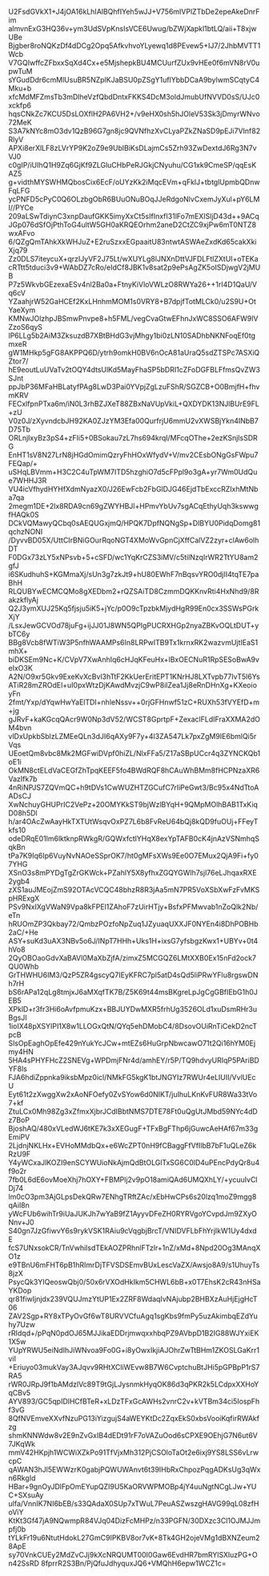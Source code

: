 U2FsdGVkX1+J4jOA16kLhIAlBQhfIYeh5wJJ+V756mIVPlZTbDe2epeAkeDnrFim
almvnExG3HQ36v+ym3UdSVpKnsIsVCE6Uwug/bZWjXapkl1btLQ/aii+T8xjwUBe
Bjgber8roNQKzDf4dDCg2Opq5AfkvhvoYLyewq1d8PEvew5+IJ7/2JhbMVTT1Wcb
V7GQIwffcZFbxxSqXd4Cx+e5MjshepkBU4MCUurfZUx9vHEe0f6mVN8rV0upwTuM
sYGudDdr6cmMlUsuBR5NZplKJaBSU0pZSgY1uflYbbDCaA9bylwmSCqtyC4Mku+b
xfcMdMFZmsTb3mDlheVzfQbdDntxFKKS4DcM3oldJmubUfNVVD0sS/UJc0xckfp6
hqsCNkZc7KCU5DsLOXflH2PA6VH2+/v9eHX0sh5hJOleV53Sk3jDmyrWNvo72MeK
S3A7kNYc8mO3dv1QzB96G7gn8jc9QVNfhzXvCLyaPZkZNaSD9pEJi7VInf82RlyV
APXi8erXlLF8zLVrYP9K2oZ9e9UblBiKsDLajmCs5Zrh93ZwDextdJ6Rg3N7vVJ0
c0gIP/iUIhQ1H9Zq6GjKf9ZLGluCHbPeRJGkjCNyuhu/CG1xk9CmeSP/qqEsKAZ5
g+vidthMYSWHMQbosCix6EcF/oUYzKk2iMqcEVm+qFklJ+tbtglUpmbQDnwFqLFG
ycPNFD5cPyC0Q6OLzbgObR6BUuONuBOqJJeRdgoNlvCxemJyXul+pY6LMI//PYCe
209aLSwTdiynC3xnpDaufGKK5imyXxCt5sIfInxfI31lFo7mEXISljD43d++9ACq
JGp076dSfOjPthToG4ultW5GH0aKRQEOrhm2aneD2CtZC9xjPw6mT0NTZ8wxAFvo
6/QZgQmTAhkXkWHJuZ+E2ruSzxxEGpaaitU83ntwtASWAeZxdKd65cakXkiXjq79
Zz0DLS7iteycuX+qrzIJyVF2J75Lt/wXUYLg8lJNXnDttVJFDLFtlZXtUI+oTEKa
cRTtt5tduci3v9+WAbDZ7cRo/eIdCf8JBK1v8sat2p9ePsAgZK5oISDjwgV2jMUB
P7z5WkvbGEzexaESv4nl2Ba0a+FtnyKiVloVWLzO8RWYa26++1rI4D1QaU/Vq6cV
YZaahjrW52GaHCEf2KxLHnhmMOM1s0VRY8+B7dpjfTotMLCk0/u2S9U+OtYaeXym
KMNwJOlzhpJBSmwPnvpe8+h5FML/vegCvaGtwEFhnJxWC8SSO6AFW9lVZzoS6qyS
lP6LLg5b2AiM3ZksuzdB7XBtBHdG3vjMhgy1bi0zLN10SADhbNKNFoqEf0tgmxeR
gW1MHkp5gFG8AKPPQ6D/ytrh9omkH0BV6nOcA81aUraQ5sdZTSPc7ASXiQZtor7/
hE9eoutLuUVaTv2tOQY4dtsUlKd5MayFhaSP5bDRI1cZFoDGFBLFfmsQvZW3SJnt
ppJbP36MFaHBLatyfPAg8LwD3Pai0YVpjZgLzuFShR/SGZCB+O0BmjfH+fhvmKRV
FECxlfpnPTxa6m/iN0L3rhBZJXeT88ZBxNaVUpVkiL+QXDYDK13NJlBUrE9FL+zU
V0z0J/zXyvndcbJH92KA0ZJzYM3Efa00QurfrjU6mmU2vXWSBjYkn4INbB7D75Tb
ORLnjIxyBz3pS4+zFIi5+0BSokau7zL7hs694krql/MFcqOThe+2ezKSnjlsSDRG
EnHT1sV8N27LrN8jHGdOmimQzryFhHOxWfydV+V/mv2CEsbONgGsFWpu7FEQap/+
uSHqLBVmm+H3C2C4uTpWM7ITD5hzghiO7d5cFPpl9o3gA+yr7Wm0UdQue7WHHJ3R
VU4icVfhydHYHfXdmNyazX0/J26EwFcb2FbGlDJG46EjdTbExccRZIxhMtNba7qa
2megm1DE+2lx8RDA9cn69gZWYHBJl+HPmvYbUv7sgACqEthyUqh3kswwgfHAQk0S
DCkVQMawyQCbq0sAEQUGxjmQ/HPQK7DpfNQNgSp+DlBYU0PidqDomg81qchzNONI
/DyvvBD05X/UttCIrBNiGOurRqoNGT4XMoWvGpnCjXffCalVZ2zyr+clAw6olhDT
F0DGx73zLY5xNPsvb+5+cSFD/wc1YqKrCZS3iMV/c5tilNzqIrWR2TtYU8am2gfJ
i6SKudhuhS+KGMmaXj/sUn3g7zkJt9+hU80EWhF7nBqsvYRO0djII4tqTE7paBhH
RLQUBYwECMCQMo8gXEDbm2+rQZSAiTD8CzmmDQKKnvRti4HxNhd9/8RakzkflyAj
Q2J3ymXUJ25Kq5fjsju5iK5+jYc/p0O9cTpzbkMjydHgR99En0cx3SSWsPGrkXjY
/LsxJewGCVOd78juFg+ijJJ01J8WN5QPIgPUCRXHGp2nyaZBKvOQLtDUT+ybTC6y
BBg8Vcb8fWTiW3P5nfhWAAMPs6In8LRPwITB9Tx1krnxRK2wazvmUjtIEaS1mhX+
biDKSEm9Nc+K/CVpV7XwAnhIq6cHJqKFeuHx+lBxOECNuR1RpSESoBwA9veIxO3K
A2N/O9xr5Gkv9ExeKvXcBvl3hTtF2KkUerEritEPT1KNrHJ8LXTvpb77IvT5l6Ys
ATiR28mZROdEl+uI0pxWtzDjKAwdMvzjC9wP8ilZea1Jj8eRnDHnXg+KXeoioyFn
2fmt/Yxp/dYqwHwYaElTDI+nhleNssv++0rjGFHnwf51zC+RUXh53fVYEfD+m+jg
gJRvF+kaKGcqQAcr9W0Np3dV52/WCST8GprtpF+ZexaclFLdIFraXXMA2dOM4bvn
vlDxUpkbSblzLZMEeQLn3dJI6qAXy9F7y+4l3ZA547Lk7pxZgM9IE6bmlQi5rVqs
UEoetQm8vbc8Mk2MGFwiDVpf0hiZL/NlxFFa5/Z17aSBpUCcr4q3ZYNCKQb1oE1i
OkMN8ctELdVaCEGfZhTpqKEEF5fo4BWdRQF8hCAuWhBMm8fHCPNzaXR6VazIfk7b
4nRiNPJS7ZQVmQC+h9tDVs1CwWUZHTZGCufC7rIiPeGwt3/Bc95x4NdTtoAADsCJ
XwNchuyGHUPrIC2VePz+20OMYKkST9bjWzlBYqH+9QMpMOlhBAB1TxKiqD08h5Dl
h/ar4OAcZwAayHkTXTUtWsqvOxPZ7L6b8FvReU64bQj8kQD9fuOUj+FFeyTkfs10
odeDRqE01lm6lktknpRWkgR/GQWxfctlYHqX8exYpTAFB0cK4jnAzVSNmhqSqkBn
tPa7K9Iq6Ip6VuyNvNAOeSSprOK7/ht0gMFsXWs9Ee0O7EMux2QjA9Fi+fy07YHG
XSnO3s8mPYDgTgZrGKWck+PZahlY5X8yfhxZGQYGWlh7sjl76eLJhqaxRXE2ygb4
zXS1auJMEojZmS92OTAcVCQC48bhzR8R3jAa5mN7PR5VoXSbXwFzFvMKSpHRExgX
PSv9NxIXgVWaN9Vpa8kFPEl1ZAhoF7zUirHTjy+BsfxPFMwvab1nZoQlk2Nb/eTn
hRUOmZP3Qkbay72/QmbzPOzfoNpZuq1JZyuaqUXXJF0NYEn4i8DhPOBHb2aC/+He
ASY+suKd3uAX3NBv5o6J/INpT7HHh+Uks1H+ixsG7yfsbgzKwx1+UBYv+0t4hVo8
2QyOBOaoGdvXaBAVl0MaXbZjfA/zimxZ5MCGQZ6LMtXXB0Ex15nFd2ock7QU0Whb
GrTHWHU6IM3/QzP5ZR4gscyQ7IEyKFRC7pl5atD4sQd5liPRwYFlu8rgswDNh7rH
bS6rAPa12qLg8tmjxJ6aMXqfTK7B/Z5K69t44msBKgreLpJgCgGBfIEbG1h0JEB5
XPklD+r3fr3Hi6oAvfpmuKzx+BBJUYDwMXR5frhUg3526OLd1xuDsmRHr3uBgsJI
1ioIX48pXSYIPI1X8w1LLOGxQtN/QYq5ehDMobC4/8DsovOUiRnTiCekD2ncTpcB
SlsOpEaghOpEfe429nYukYcJCw+mtEZs6HuGrpNbwcawO71t2Qi16hYM0Ejmy4HN
5HA4sPHYFHcZ2SNEVg+WPDmjFNr4d/amhEY/r5P/TQ9hdvyURIqP5PAriBDYF8ls
FJA6hdiZppnka9iksbMpz0icl/NMkFG5kgK1btJNGYIz7RWUr4eLIUII/VvlUEcU
Eyt61t2zXwggXw2xAoNFOefy0ZvSYow6d0NIKT/juIhuLKnKvFUR8Wa33tVo7+kf
ZtuLCx0Mh98Zg3xZfmxXjbrJCdIBbtNMS7DTE78Ft0uQgUtJMbd59NYc4dDz7BoP
BjoshAQ/480xVLedWJ6tKE7k3xXEGugF+TFxBgFThp6jGuwcAeHAf67m33gEmiPV
2LjdnjNKLHx+EVHoMMdbQx+e6WcZPT0nH9fCBaggFfVfIlbB7bF1uQLeZ6kRzU9F
Y4yWCxaJlKOZI9enSCYWUioNkAjmQdBtOLGlTxSG6C0lD4uPEncPdyQr8u4f9o2r
7fb0L6dE6ovMoeXhj7hOXY+FBMPlj2v9pO18amiQAd6UMQXhLY/+ycuuIvClDj74
lm0cO3pm3AjGLpsDekQRw7ENhgTRftZAc/xEbHwCPs6s20lzq1moZ9mgg8qAil8n
yWcFUb6wihTr9iUaJUKJh7wYaB9fZ1AyyvDFeZH0RYRVgoYCvpdJm9ZXyONnv+J0
S40gn7JzGfiwvY6s9rykVSK1RAiu9cVqgbjBrcT/VNIDVFLbFhYrjIkW1Uy4dxdE
fcS7UNxsokCR/TnVwhilsdTEkAOZPRhnlFTzlr+1nZ/xMd+8Npd20Og3MAnqXO1z
e9TBnU6mFHT6pB1hRImrDjTFVSDSEmvBUxLescVaZX/Awsjo8A9/s1UhuyTs8jzX
PsycQk3YIQeoswQbj0/50x6rVXOdHkIkm5CHWL6bB+x0T7EhsK2cR43nHSaYKDop
qr81fiwIjnjdx239VQUJmzYtUP1Ex2ZRF8WdaqIvNAjubp2BHBXzAuHjEjgHcT06
ZAV2Sgp+RY8xTPyOvGf6wT8URVVCfuAgq1sgKbs9fmPy5uzAkimbqEZdYuhy7Uzw
rRIdqd+/pPqN0pdOJ65MJJikaEDDrjmwqxxhbqPZ9AVbpD1B2IG88WJYxiEK1X5w
YUpYRWU5eiNdIhJiWNvoa9Fo0G+i8yOwxIkjiAJOhrZwTtBHm1ZKOSLGaKrr1viI
+Eriuyo03mukVay3AJqvv9RHtXCliWEvw8B7W6CvptchuBtJHi5pGPBpP1rS7RA5
rWR0JRpJ9f1bAMdzlVc89T9tGjLJysnmkHyqOK86d3qPKR2k5LCdpxXXHoYqCBv5
AYV893/GC5qpIDlHCfBTeR+xLDzTFxGcAWHs2vnrC2v+kVTBm34ci5IospFhf3vG
8QfNVEmveXXvfNzuPG13iYizgujS4aWEYKtDc2ZqxEkS0xbsVooiKqfirRWAkfzg
shmKNNWdw8v2E9nZvGxIB4dEDt91rF7oVAZuOod6sCPXE9OEhjG7N6ut6V7JKqWk
mmV42HKpjh1WCWiXZkPo91TfVjxMh312PjCSOloTaOt2e6ixj9YS8LSS6vLrwcpC
qAWAN3hJl5EWWzrK0gabjPQWUWAnvt6t39IHbRxChpozPqgADKsUg3qWxn6RkgId
HBar+9gnOyJDlFpOmEYupQZI9U5KaORVWPMOBp4jY4uuNgtNCgLJw+YUC+SXsuAy
ulfa/VnnIK7NI6bEB/s33QAdaX0SUp7xTWuL7PeuASZwszgHAVG99qL08zfHoViY
KtKt3Gf47jA9NQwmpR84VJq04DizFcMHPz/n33PGFN/30DXzc3Cl1OJMJJmpfj0b
tYLkFr19u6NtutHdokL27GmC9IPKBV8or7vK+8Tk4GH2ojeVMg1dBXNZeum28ApE
sy70VnkCUEy2MdZvCJj9kXcNRQUMT00I0Gaw6EvdHR7bmRYlSXluzPG+On42SsRD
8fprrR2S3Bn/PjQfuJdhyquxJQ6+VMQhH6epw1WCZ1c=
